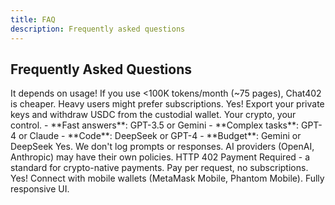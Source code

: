 ```yaml
---
title: FAQ
description: Frequently asked questions
---
```


## Frequently Asked Questions

<AccordionGroup>
  <Accordion title="Is this cheaper than ChatGPT Plus?" icon="dollar-sign">
    It depends on usage! If you use <100K tokens/month (~75 pages), Chat402 is cheaper. Heavy users might prefer subscriptions.
  </Accordion>

  <Accordion title="Can I get a refund?" icon="money-bill">
    Yes! Export your private keys and withdraw USDC from the custodial wallet. Your crypto, your control.
  </Accordion>

  <Accordion title="Which model is best?" icon="brain">
    - **Fast answers**: GPT-3.5 or Gemini
    - **Complex tasks**: GPT-4 or Claude
    - **Code**: DeepSeek or GPT-4
    - **Budget**: Gemini or DeepSeek
  </Accordion>

  <Accordion title="Is my data private?" icon="shield">
    Yes. We don't log prompts or responses. AI providers (OpenAI, Anthropic) may have their own policies.
  </Accordion>

  <Accordion title="What's x402?" icon="question">
    HTTP 402 Payment Required - a standard for crypto-native payments. Pay per request, no subscriptions.
  </Accordion>

  <Accordion title="Mobile support?" icon="mobile">
    Yes! Connect with mobile wallets (MetaMask Mobile, Phantom Mobile). Fully responsive UI.
  </Accordion>
</AccordionGroup>
